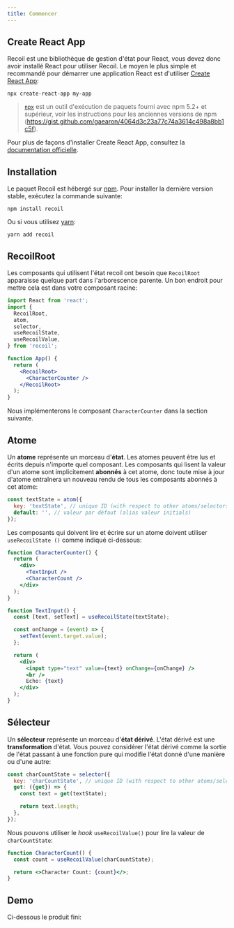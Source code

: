 ```yaml
---
title: Commencer
---
```


## Create React App

Recoil est une bibliothèque de gestion d'état pour React, vous devez donc avoir installé React pour utiliser Recoil. Le moyen le plus simple et recommandé pour démarrer une application React est d'utiliser [Create React App](https://github.com/facebook/create-react-app#creating-an-app):

```shell
npx create-react-app my-app
```

> [`npx`](https://medium.com/@maybekatz/introducing-npx-an-npm-package-runner-55f7d4bd282b) est un outil d'exécution de paquets fourni avec npm 5.2+ et supérieur, voir les instructions pour les anciennes versions de npm (https://gist.github.com/gaearon/4064d3c23a77c74a3614c498a8bb1c5f).

Pour plus de façons d'installer Create React App, consultez la [documentation officielle](https://github.com/facebook/create-react-app#creating-an-app).

## Installation

Le paquet Recoil est hébergé sur <a href="https://www.npmjs.com/get-npm" target="_blank">npm</a>. Pour installer la dernière version stable, exécutez la commande suivante:

```shell
npm install recoil
```

Ou si vous utilisez <a href="https://classic.yarnpkg.com/en/docs/install/" target="_blank">yarn</a>:

```shell
yarn add recoil
```

## RecoilRoot

Les composants qui utilisent l'état recoil ont besoin que `RecoilRoot` apparaisse quelque part dans l'arborescence parente. Un bon endroit pour mettre cela est dans votre composant racine:

```jsx
import React from 'react';
import {
  RecoilRoot,
  atom,
  selector,
  useRecoilState,
  useRecoilValue,
} from 'recoil';

function App() {
  return (
    <RecoilRoot>
      <CharacterCounter />
    </RecoilRoot>
  );
}
```

Nous implémenterons le composant `CharacterCounter` dans la section suivante.

## Atome

Un **atome** représente un morceau d'**état**. Les atomes peuvent être lus et écrits depuis n'importe quel composant. Les composants qui lisent la valeur d'un atome sont implicitement **abonnés** à cet atome, donc toute mise à jour d'atome entraînera un nouveau rendu de tous les composants abonnés à cet atome:

```javascript
const textState = atom({
  key: 'textState', // unique ID (with respect to other atoms/selectors)
  default: '', // valeur par défaut (alias valeur initials)
});
```

Les composants qui doivent lire et écrire sur un atome doivent utiliser `useRecoilState ()` comme indiqué ci-dessous:

```jsx
function CharacterCounter() {
  return (
    <div>
      <TextInput />
      <CharacterCount />
    </div>
  );
}

function TextInput() {
  const [text, setText] = useRecoilState(textState);

  const onChange = (event) => {
    setText(event.target.value);
  };

  return (
    <div>
      <input type="text" value={text} onChange={onChange} />
      <br />
      Echo: {text}
    </div>
  );
}
```

## Sélecteur

Un **sélecteur** représente un morceau d'**état dérivé**. L'état dérivé est une **transformation** d'état. Vous pouvez considérer l'état dérivé comme la sortie de l'état passant à une fonction pure qui modifie l'état donné d'une manière ou d'une autre:

```jsx
const charCountState = selector({
  key: 'charCountState', // unique ID (with respect to other atoms/selectors)
  get: ({get}) => {
    const text = get(textState);

    return text.length;
  },
});
```

Nous pouvons utiliser le _hook_ `useRecoilValue()` pour lire la valeur de `charCountState`:

```jsx
function CharacterCount() {
  const count = useRecoilValue(charCountState);

  return <>Character Count: {count}</>;
}
```

## Demo

Ci-dessous le produit fini:


<GettingStarted />
